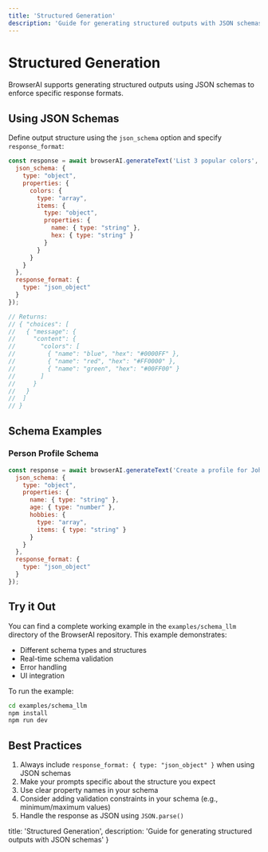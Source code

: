 ```yaml
---
title: 'Structured Generation'
description: 'Guide for generating structured outputs with JSON schemas'
---
```


# Structured Generation

BrowserAI supports generating structured outputs using JSON schemas to enforce specific response formats.

## Using JSON Schemas

Define output structure using the `json_schema` option and specify `response_format`:

```javascript copy
const response = await browserAI.generateText('List 3 popular colors', {
  json_schema: {
    type: "object",
    properties: {
      colors: {
        type: "array",
        items: {
          type: "object",
          properties: {
            name: { type: "string" },
            hex: { type: "string" }
          }
        }
      }
    }
  },
  response_format: {
    type: "json_object"
  }
});

// Returns:
// { "choices": [
//   { "message": { 
//     "content": {
//       "colors": [ 
//         { "name": "blue", "hex": "#0000FF" },
//         { "name": "red", "hex": "#FF0000" },
//         { "name": "green", "hex": "#00FF00" }
//       ]
//     } 
//   } 
//  ]
// }
```

## Schema Examples

### Person Profile Schema
```javascript copy
const response = await browserAI.generateText('Create a profile for John', {
  json_schema: {
    type: "object",
    properties: {
      name: { type: "string" },
      age: { type: "number" },
      hobbies: {
        type: "array",
        items: { type: "string" }
      }
    }
  },
  response_format: {
    type: "json_object"
  }
});
```

## Try it Out

You can find a complete working example in the `examples/schema_llm` directory of the BrowserAI repository. This example demonstrates:

- Different schema types and structures
- Real-time schema validation
- Error handling
- UI integration

To run the example:
```bash
cd examples/schema_llm
npm install
npm run dev
```

## Best Practices

1. Always include `response_format: { type: "json_object" }` when using JSON schemas
2. Make your prompts specific about the structure you expect
3. Use clear property names in your schema
4. Consider adding validation constraints in your schema (e.g., minimum/maximum values)
5. Handle the response as JSON using `JSON.parse()`

  title: 'Structured Generation',
  description: 'Guide for generating structured outputs with JSON schemas'
} 
